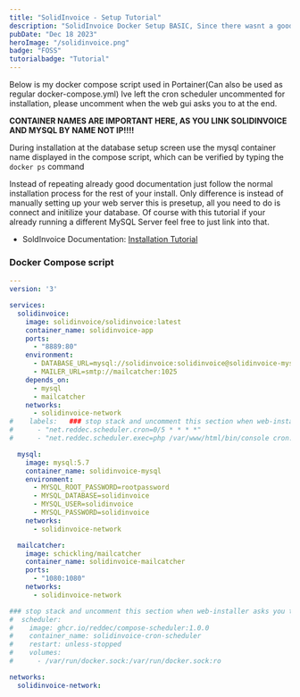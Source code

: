 ```yaml
---
title: "SolidInvoice - Setup Tutorial"
description: "SolidInvoice Docker Setup BASIC, Since there wasnt a good Tutorial for how to install SolidInvoice into a docker container I created my own."
pubDate: "Dec 18 2023"
heroImage: "/solidinvoice.png"
badge: "FOSS"
tutorialbadge: "Tutorial"
---
```


Below is my docker compose script used in Portainer(Can also be used as regular docker-compose.yml)  Ive left the cron scheduler uncommented for installation, please uncomment when the web gui asks you to at the end.

**CONTAINER NAMES ARE IMPORTANT HERE, AS YOU LINK SOLIDINVOICE AND MYSQL BY NAME NOT IP!!!!**

During installation at the database setup screen use the mysql container name displayed in the compose script, which can be verified by typing the ```docker ps``` command

Instead of repeating already good documentation just follow the normal installation process for the rest of your install.  Only difference is instead of manually setting up your web server this is presetup, all you need to do is connect and initilize your database.  Of course with this tutorial if your already running a different MySQL Server feel free to just link into that.

- SoldInvoice Documentation: [Installation Tutorial](https://docs.solidinvoice.co/en/latest/guide/installation.html)

### Docker Compose script

```yaml
---
version: '3'

services:
  solidinvoice:
    image: solidinvoice/solidinvoice:latest
    container_name: solidinvoice-app
    ports:
      - "8889:80"
    environment:
      - DATABASE_URL=mysql://solidinvoice:solidinvoice@solidinvoice-mysql/solidinvoice
      - MAILER_URL=smtp://mailcatcher:1025
    depends_on:
      - mysql
      - mailcatcher
    networks:
      - solidinvoice-network
#    labels:   ### stop stack and uncomment this section when web-installer asks you to setup cron job.
#      - "net.reddec.scheduler.cron=0/5 * * * *"
#      - "net.reddec.scheduler.exec=php /var/www/html/bin/console cron:run -e prod -n"

  mysql:
    image: mysql:5.7
    container_name: solidinvoice-mysql
    environment:
      - MYSQL_ROOT_PASSWORD=rootpassword
      - MYSQL_DATABASE=solidinvoice
      - MYSQL_USER=solidinvoice
      - MYSQL_PASSWORD=solidinvoice
    networks:
      - solidinvoice-network

  mailcatcher:
    image: schickling/mailcatcher
    container_name: solidinvoice-mailcatcher
    ports:
      - "1080:1080"
    networks:
      - solidinvoice-network

### stop stack and uncomment this section when web-installer asks you to setup cron job.
#  scheduler:
#    image: ghcr.io/reddec/compose-scheduler:1.0.0
#    container_name: solidinvoice-cron-scheduler
#    restart: unless-stopped
#    volumes:
#      - /var/run/docker.sock:/var/run/docker.sock:ro

networks:
  solidinvoice-network:
  ```
  